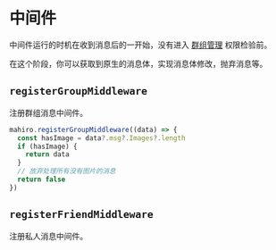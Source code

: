 # 中间件

中间件运行的时机在收到消息后的一开始，没有进入 [群组管理](../panel/group) 权限检验前。

在这个阶段，你可以获取到原生的消息体，实现消息体修改，抛弃消息等。

## `registerGroupMiddleware`

注册群组消息中间件。

```ts
mahiro.registerGroupMiddleware((data) => {
  const hasImage = data?.msg?.Images?.length
  if (hasImage) {
    return data
  }
  // 放弃处理所有没有图片的消息
  return false
})
```

## `registerFriendMiddleware`

注册私人消息中间件。
